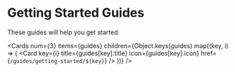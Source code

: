 
# Getting Started Guides

These guides will help you get started

<Cards
  num={3}
  items={guides}
  children={Object.keys(guides).map((key, i) => (
    <Card
      key={i}
      title={guides[key].title}
      icon={guides[key].icon}
      href={`/guides/getting-started/${key}`}
    />
  ))}
/>
